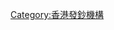 {{Navbox
|name=香港發鈔機構
|title=[[發鈔銀行#香港|香港發鈔機構]]
|image=[[File:Flag of Hong Kong.svg|35px|香港特別行政區區旗]]
|listclass=hlist
|group1=[[港元]]
|list1=
* [[香港上海滙豐銀行]]
* [[渣打銀行 (香港)]]
* [[中國銀行 (香港)]]
* [[香港金融管理局]]
|group2=过去的发钞机构
|list2=
*<s>[[有利银行]]</s>
*<s>[[東藩滙理銀行]]</s>
*<s>[[中華滙理銀行]]</s>
*<s>[[印度新金山中國渣打銀行]]</s>
*<s>[[中國銀行]]</s>
*<s>[[渣打銀行]]</s>
}}<includeonly>[[Category:香港發鈔機構]]</includeonly>